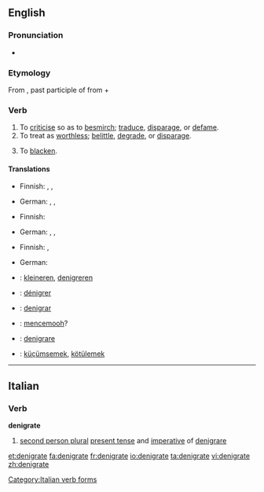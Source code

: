 ==English==

===Pronunciation===
* {{IPA|/ˈdɛ.nɪ.gɹeɪt/}}

===Etymology===
From {{etyl|la}} {{term|denigratus|dénigrātus|lang=la}}, past participle of {{term|denigrare|dénigrāre|to blacken|lang=la}} from {{term|de|dē|lang=la}} + {{term|niger||black|lang=la}}

===Verb===
{{en-verb|denigrat|ing}}

# To [[criticise]] so as to [[besmirch]]; [[traduce]], [[disparage]], or [[defame]].
# To treat as [[worthless]]; [[belittle]], [[degrade]], or [[disparage]].
# {{rare}} To [[blacken]]. <!-- this usage is obscure at best -->

====Translations====
{{trans-top|to criticise so as to besmirch}}
* Finnish: {{t+|fi|haukkua}}, {{t-|fi|mustata}}, {{t+|fi|mustamaalata}}
{{trans-mid}}
* German: {{t+|de|anschwärzen}}, {{t+|de|verleumden}}, {{t+|de|verunglimpfen}}
{{trans-bottom}}

{{trans-top|to treat as worthless}}
* Finnish: {{t-|fi|vähätellä}}
{{trans-mid}}
* German: {{t+|de|verleumden}}, {{t+|de|verunglimpfen}}, {{t+|de|herabsetzen}}
{{trans-bottom}}

{{trans-top|to blacken}}
* Finnish: {{t-|fi|mustata}}, {{t|fi|pimentää}}
{{trans-mid}}
* German: {{t+|de|anschwärzen}}
{{trans-bottom}}

{{checktrans-top}}
* {{ttbc|Dutch}}: [[kleineren]], [[denigreren]]
* {{ttbc|French}}: [[dénigrer]]
* {{ttbc|Ido}}: [[denigrar]]
{{checktrans-mid}}
* {{ttbc|Indonesian}}: [[cemooh|mencemooh]]?
* {{ttbc|Italian}}: [[denigrare]]
* {{ttbc|Turkish}}: [[küçümsemek]], [[kötülemek]]
{{checktrans-bottom}}

----

==Italian==

===Verb===
'''denigrate'''

# [[second person plural]] [[present tense]] and [[imperative]] of [[denigrare]]

[[Category:Italian verb forms]]

[[et:denigrate]]
[[fa:denigrate]]
[[fr:denigrate]]
[[io:denigrate]]
[[ta:denigrate]]
[[vi:denigrate]]
[[zh:denigrate]]